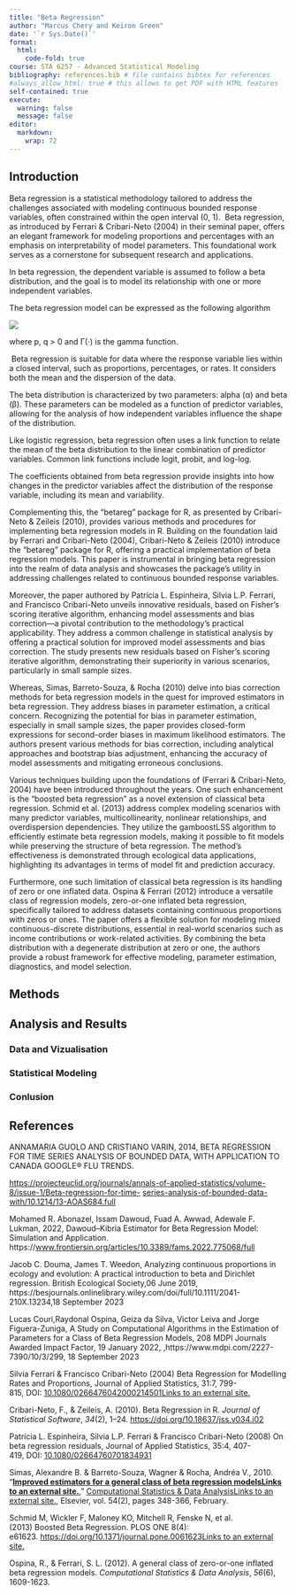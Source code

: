 ```yaml
---
title: "Beta Regression"
author: "Marcus Chery and Keiron Green"
date: '`r Sys.Date()`'
format:
  html:
    code-fold: true
course: STA 6257 - Advanced Statistical Modeling
bibliography: references.bib # file contains bibtex for references
#always_allow_html: true # this allows to get PDF with HTML features
self-contained: true
execute: 
  warning: false
  message: false
editor: 
  markdown: 
    wrap: 72
---
```


## Introduction

Beta regression is a statistical methodology tailored to address the
challenges associated with modeling continuous bounded response
variables, often constrained within the open interval (0, 1).  Beta
regression, as introduced by Ferrari & Cribari-Neto (2004) in their
seminal paper, offers an elegant framework for modeling proportions and
percentages with an emphasis on interpretability of model parameters.
This foundational work serves as a cornerstone for subsequent research
and applications.

In beta regression, the dependent variable is assumed to follow a beta
distribution, and the goal is to model its relationship with one or more
independent variables.

The beta regression model can be expressed as the following algorithm

![](images/Picture1.jpg)

where p, q \> 0 and Γ(·) is the gamma function.

 Beta regression is suitable for data where the response variable lies
within a closed interval, such as proportions, percentages, or rates. It
considers both the mean and the dispersion of the data.

The beta distribution is characterized by two parameters: alpha (α) and
beta (β). These parameters can be modeled as a function of predictor
variables, allowing for the analysis of how independent variables
influence the shape of the distribution.

Like logistic regression, beta regression often uses a link function to
relate the mean of the beta distribution to the linear combination of
predictor variables. Common link functions include logit, probit, and
log-log.

The coefficients obtained from beta regression provide insights into how
changes in the predictor variables affect the distribution of the
response variable, including its mean and variability.

Complementing this, the "betareg" package for R, as presented by
Cribari-Neto & Zeileis (2010), provides various methods and procedures
for implementing beta regression models in R. Building on the foundation
laid by Ferrari and Cribari-Neto (2004), Cribari-Neto & Zeileis (2010)
introduce the "betareg" package for R, offering a practical
implementation of beta regression models. This paper is instrumental in
bringing beta regression into the realm of data analysis and showcases
the package's utility in addressing challenges related to continuous
bounded response variables.

Moreover, the paper authored by Patrícia L. Espinheira, Silvia L.P.
Ferrari, and Francisco Cribari-Neto unveils innovative residuals, based
on Fisher's scoring iterative algorithm, enhancing model assessments and
bias correction---a pivotal contribution to the methodology's practical
applicability. They address a common challenge in statistical analysis
by offering a practical solution for improved model assessments and bias
correction. The study presents new residuals based on Fisher's scoring
iterative algorithm, demonstrating their superiority in various
scenarios, particularly in small sample sizes.

Whereas, Simas, Barreto-Souza, & Rocha (2010) delve into bias correction
methods for beta regression models in the quest for improved estimators
in beta regression. They address biases in parameter estimation, a
critical concern. Recognizing the potential for bias in parameter
estimation, especially in small sample sizes, the paper provides
closed-form expressions for second-order biases in maximum likelihood
estimators. The authors present various methods for bias correction,
including analytical approaches and bootstrap bias adjustment, enhancing
the accuracy of model assessments and mitigating erroneous conclusions.

Various techniques building upon the foundations of (Ferrari &
Cribari-Neto, 2004) have been introduced throughout the years. One such
enhancement is the "boosted beta regression" as a novel extension of
classical beta regression. Schmid et al. (2013) address complex modeling
scenarios with many predictor variables, multicollinearity, nonlinear
relationships, and overdispersion dependencies. They utilize the
gamboostLSS algorithm to efficiently estimate beta regression models,
making it possible to fit models while preserving the structure of beta
regression. The method's effectiveness is demonstrated through
ecological data applications, highlighting its advantages in terms of
model fit and prediction accuracy.

Furthermore, one such limitation of classical beta regression is its
handling of zero or one inflated data. Ospina & Ferrari (2012) introduce
a versatile class of regression models, zero-or-one inflated beta
regression, specifically tailored to address datasets containing
continuous proportions with zeros or ones. The paper offers a flexible
solution for modeling mixed continuous-discrete distributions, essential
in real-world scenarios such as income contributions or work-related
activities. By combining the beta distribution with a degenerate
distribution at zero or one, the authors provide a robust framework for
effective modeling, parameter estimation, diagnostics, and model
selection.

## Methods

## Analysis and Results

### Data and Vizualisation

### Statistical Modeling

### Conlusion

## References

ANNAMARIA GUOLO AND CRISTIANO VARIN, 2014, BETA REGRESSION FOR TIME
SERIES ANALYSIS OF BOUNDED DATA, WITH APPLICATION TO CANADA GOOGLE® FLU
TRENDS.

[https://projecteuclid.org/journals/annals-of-applied-statistics/volume-8/issue-1/Beta-regression-for-time-]{.underline}
[series-analysis-of-bounded-data-with/10.1214/13-AOAS684.full]{.underline}

Mohamed R. Abonazel, Issam Dawoud, Fuad A. Awwad, Adewale F. Lukman,
2022, Dawoud--Kibria Estimator for Beta Regression Model: Simulation and
Application.
https://[www.frontiersin.org/articles/10.3389/fams.2022.775068/full](http://www.frontiersin.org/articles/10.3389/fams.2022.775068/full)

Jacob C. Douma, James T. Weedon, Analyzing continuous proportions in
ecology and evolution: A practical introduction to beta and Dirichlet
regression. British Ecological Society,06 June 2019,
https://besjournals.onlinelibrary.wiley.com/doi/full/10.1111/2041-210X.13234,18
September 2023

Lucas Couri,Raydonal Ospina, Geiza da Silva, Victor Leiva and Jorge
Figuera-Zuniga, A Study on Computational Algorithms in the Estimation of
Parameters for a Class of Beta Regression Models, 208 MDPI Journals
Awarded Impact Factor, 19 January 2022,
,https://www.mdpi.com/2227-7390/10/3/299, 18 September 2023

Silvia Ferrari & Francisco Cribari-Neto (2004) Beta Regression for
Modelling Rates and Proportions, Journal of Applied
Statistics, 31:7, 799-815, DOI: [10.1080/0266476042000214501Links to an
external site.](https://doi.org/10.1080/0266476042000214501)

Cribari-Neto, F., & Zeileis, A. (2010). Beta Regression in R. *Journal
of Statistical Software*, *34*(2), 1--24.
<https://doi.org/10.18637/jss.v034.i02>

Patrícia L. Espinheira, Silvia L.P. Ferrari & Francisco
Cribari-Neto (2008) On beta regression residuals, Journal of Applied
Statistics, 35:4, 407-419, DOI: [10.1080/02664760701834931](https://doi.org/10.1080/02664760701834931)

Simas, Alexandre B. & Barreto-Souza, Wagner & Rocha, Andréa V., 2010.
"[**Improved estimators for a general class of beta regression
modelsLinks to an external
site.**](https://ideas.repec.org/a/eee/csdana/v54y2010i2p348-366.html)," [Computational
Statistics & Data AnalysisLinks to an external
site.](https://ideas.repec.org/s/eee/csdana.html), Elsevier, vol. 54(2),
pages 348-366, February.

Schmid M, Wickler F, Maloney KO, Mitchell R, Fenske N, et al.
(2013) Boosted Beta Regression. PLOS ONE 8(4):
e61623. [https://doi.org/10.1371/journal.pone.0061623Links to an
external site.](https://doi.org/10.1371/journal.pone.0061623)

Ospina, R., & Ferrari, S. L. (2012). A general class of zero-or-one
inflated beta regression models. *Computational Statistics & Data
Analysis*, *56*(6), 1609-1623.
